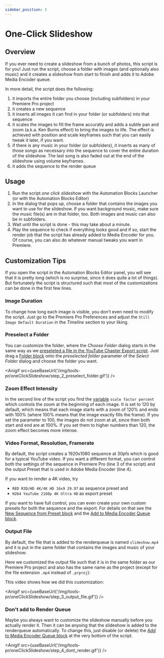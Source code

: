```yaml
---
sidebar_position: 3
---
```



# One-Click Slideshow

## Overview

If you ever need to create a slideshow from a bunch of photos, this script is for you! Just run the script, choose a folder with images (and optionally also music) and it creates a slideshow from start to finish and adds it to Adobe Media Encoder queue.

In more detail, the script does the following:

1. it imports the entire folder you choose (including subfolders) in your Premiere Pro project
2. it creates a new sequence
3. it inserts all images it can find in your folder (or subfolders) into that sequence
4. it scales the images to fill the frame accuratly and adds a subtle pan and zoom (a.k.a. Ken Burns effect) to bring the images to life. The effect is achieved with position and scale keyframes such that you can easily tweak it later, if you want.
5. if there is any music in your folder (or subfolders), it inserts as many of those songs as necessary into the sequence to cover the entire duration of the slideshow. The last song is also faded out at the end of the slideshow using volume keyframes.
6. it adds the sequence to the render queue

## Usage

<Youtube id="JZTiUNnHtEI" />

1. Run the script *one click slideshow* with the Automation Blocks Launcher (or with the Automation Blocks Editor)
2. In the dialog that pops up, choose a folder that contains the images you want to use for the slideshow. If you want background music, make sure the music file(s) are in that folder, too. Both images and music can also be in subfolders.
3. Wait until the script is done - this may take about a minute.
4. Play the sequence to check if everything looks good and if so, start the render job that the script has already added to Media Encoder for you. Of course, you can also do whatever manual tweaks you want in Premiere.

## Customization Tips

If you open the script in the Automation Blocks Editor panel, you will see that it is pretty long (which is no surprise, since it does quite a lot of things). But fortunately the script is structured such that most of the customizations can be done in the first few lines.

<RetinaImg src="/img/tools-pr/oneClickSlideshow/oneClickSlideshow_customization_overview.png" alt="customization overview"/>

### Image Duration

To change how long each image is visible, you don't even need to modify the script. Just go to the Premiere Pro Preferences and adjust the  `Still Image Default Duration` in the *Timeline* section to your liking.

<RetinaImg src="/img/tools-pr/oneClickSlideshow/still_image_default_duration.png" alt="customization overview"/>

### Preselect a Folder

You can customize the folder, where the *Choose Folder* dialog starts in the same way as we [preseleted a file in the YouTube Chapter Export script](youTubeChapterMarkers#preselectFile). Just drag a [Folder block](../block-reference/files#block_extendscript_folder) onto the *preselected folder* parameter of the *Select Folder* dialog and choose the folder you want.

<Anigif src={useBaseUrl('/img/tools-pr/oneClickSlideshow/step_2_preselect_folder.gif')} />

### Zoom Effect Intensity

<RetinaImg src="/img/tools-pr/oneClickSlideshow/oneClickSlideshow_customization_scale_factor.png" alt="customization of scale factor"/>

In the second line of the script you find the [variable](../block-reference/variables.mdx) `scale factor percent` which controls the zoom at the beginning of each image. It is set to 120 by default, which means that each image starts with a zoom of 120% and ends with 100% (where 100% means that the image exactly fills the frame). If you set the parameter to 100, the images do not zoom at all, since then both start and end are at 100%. If you set them to higher numbers than 120, the zoom effect becomes more intense.

### Video Format, Resolution, Framerate

By default, the script creates a 1920x1080 sequence at 30pfs which is good for a typical YouTube video. If you want a different format, you can control both the settings of the sequence in Premiere Pro (line 3 of the script) and the output Preset that is used in Adobe Media Encoder (line 4).

<RetinaImg src="/img/tools-pr/oneClickSlideshow/oneClickSlideshow_customization_format.png" alt="customization of video format"/>

If you want to render a 4K video, try 

- `RED R3D/HD 4K/4K HD 16x9 29.97` as sequence preset and
- `H264 YouTube 2160p 4K Ultra HD` as export preset

If you want to have full control, you can even create your own custom presets for both the sequence and the export. For details on that see the [New Sequence from Preset block](../block-reference/prSequence#block_pr_new_sequence) and the [Add to Media Encoder Queue block](../block-reference/prRendering#block_media_encoder_render).

### Output File

By default, the file that is added to the renderqueue is named `slideshow.mp4` and it is put in the same folder that contains the images and music of your slideshow:

<RetinaImg src="/img/tools-pr/oneClickSlideshow/oneClickSlideshow_customization_output_file.png" alt="customization of output file"/>

Here we customized the output file such that it is in the same folder as our Premiere Pro project and also has the same name as the project (except for the file extension `.mp4` instead of `.prproj`):

<RetinaImg src="/img/tools-pr/oneClickSlideshow/oneClickSlideshow_customization_output_file_project.png" alt="customization of output file"/>

This video shows how we did this customization:

<Anigif src={useBaseUrl('/img/tools-pr/oneClickSlideshow/step_3_output_file.gif')} />

### Don't add to Render Queue

Maybe you always want to customize the slideshow manually before you actually render it. Then it can be anyoing that the slideshow is added to the renderqueue automatically. To change this, just disable (or delete) the [Add to Media Encoder Queue block](../block-reference/prRendering#block_media_encoder_render) at the very bottom of the script.

<Anigif src={useBaseUrl('/img/tools-pr/oneClickSlideshow/step_4_dont_render.gif')} />
